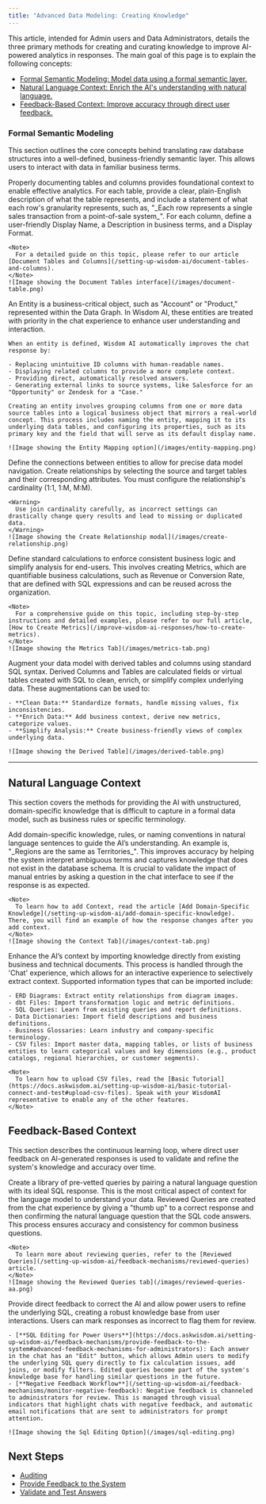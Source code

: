 ```yaml
---
title: "Advanced Data Modeling: Creating Knowledge"
---
```


This article, intended for Admin users and Data Administrators, details the three primary methods for creating and curating knowledge to improve AI-powered analytics in responses. The main goal of this page is to explain the following concepts:

- [Formal Semantic Modeling: Model data using a formal semantic layer.](#formal-semantic-modeling)
- [Natural Language Context: Enrich the AI's understanding with natural language.](#natural-language-context)
- [Feedback-Based Context: Improve accuracy through direct user feedback.](#feedback-based-context)

### Formal Semantic Modeling

This section outlines the core concepts behind translating raw database structures into a well-defined, business-friendly semantic layer. This allows users to interact with data in familiar business terms.

<Steps>
  <Step title="Table and Column Documentation">
    Properly documenting tables and columns provides foundational context to enable effective analytics. For each table, provide a clear, plain-English description of what the table represents, and include a statement of what each row's granularity represents, such as, "_Each row represents a single sales transaction from a point-of-sale system_". For each column, define a user-friendly Display Name, a Description in business terms, and a Display Format.

    <Note>
      For a detailed guide on this topic, please refer to our article [Document Tables and Columns](/setting-up-wisdom-ai/document-tables-and-columns).
    </Note>
    ![Image showing the Document Tables interface](/images/document-table.png)
  </Step>
  <Step title="Defining Entities">
    An Entity is a business-critical object, such as "Account" or "Product," represented within the Data Graph. In Wisdom AI, these entities are treated with priority in the chat experience to enhance user understanding and interaction.

    When an entity is defined, Wisdom AI automatically improves the chat response by:

    - Replacing unintuitive ID columns with human-readable names.
    - Displaying related columns to provide a more complete context.
    - Providing direct, automatically resolved answers.
    - Generating external links to source systems, like Salesforce for an "Opportunity" or Zendesk for a "Case."

    Creating an entity involves grouping columns from one or more data source tables into a logical business object that mirrors a real-world concept. This process includes naming the entity, mapping it to its underlying data tables, and configuring its properties, such as its primary key and the field that will serve as its default display name.

    ![Image showing the Entity Mapping option](/images/entity-mapping.png)
  </Step>
  <Step title="Establishing Relationships">
    Define the connections between entities to allow for precise data model navigation. Create relationships by selecting the source and target tables and their corresponding attributes. You must configure the relationship's cardinality (1:1, 1:M, M:M). 

    <Warning>
      Use join cardinality carefully, as incorrect settings can drastically change query results and lead to missing or duplicated data.
    </Warning>
    ![Image showing the Create Relationship modal](/images/create-relationship.png)
  </Step>
  <Step title="Creating Metrics">
    Define standard calculations to enforce consistent business logic and simplify analysis for end-users. This involves creating Metrics, which are quantifiable business calculations, such as Revenue or Conversion Rate, that are defined with SQL expressions and can be reused across the organization.

    <Note>
      For a comprehensive guide on this topic, including step-by-step instructions and detailed examples, please refer to our full article, [How to Create Metrics](/improve-wisdom-ai-responses/how-to-create-metrics).
    </Note>
    ![Image showing the Metrics Tab](/images/metrics-tab.png)
  </Step>
  <Step title="Data Model Augmentation">
    Augment your data model with derived tables and columns using standard SQL syntax. Derived Columns and Tables are calculated fields or virtual tables created with SQL to clean, enrich, or simplify complex underlying data. These augmentations can be used to:

    - **Clean Data:** Standardize formats, handle missing values, fix inconsistencies.
    - **Enrich Data:** Add business context, derive new metrics, categorize values.
    - **Simplify Analysis:** Create business-friendly views of complex underlying data.

    ![Image showing the Derived Table](/images/derived-table.png)
  </Step>
</Steps>

---

## Natural Language Context

This section covers the methods for providing the AI with unstructured, domain-specific knowledge that is difficult to capture in a formal data model, such as business rules or specific terminology.

<Steps>
  <Step title="Manual Context Entry">
    Add domain-specific knowledge, rules, or naming conventions in natural language sentences to guide the AI’s understanding. An example is, "_Regions are the same as Territories_". This improves accuracy by helping the system interpret ambiguous terms and captures knowledge that does not exist in the database schema. It is crucial to validate the impact of manual entries by asking a question in the chat interface to see if the response is as expected.

    <Note>
      To learn how to add Context, read the article [Add Domain-Specific Knowledge](/setting-up-wisdom-ai/add-domain-specific-knowledge). There, you will find an example of how the response changes after you add context.
    </Note>
    ![Image showing the Context Tab](/images/context-tab.png)
  </Step>
  <Step title="Importing Unstructured Knowledge (Beta)">
    Enhance the AI’s context by importing knowledge directly from existing business and technical documents. This process is handled through the 'Chat' experience, which allows for an interactive experience to selectively extract context. Supported information types that can be imported include:

    - ERD Diagrams: Extract entity relationships from diagram images.
    - dbt Files: Import transformation logic and metric definitions.
    - SQL Queries: Learn from existing queries and report definitions.
    - Data Dictionaries: Import field descriptions and business definitions.
    - Business Glossaries: Learn industry and company-specific terminology.
    - CSV files: Import master data, mapping tables, or lists of business entities to learn categorical values and key dimensions (e.g., product catalogs, regional hierarchies, or customer segments).

    <Note>
      To learn how to upload CSV files, read the [Basic Tutorial](https://docs.askwisdom.ai/setting-up-wisdom-ai/basic-tutorial-connect-and-test#upload-csv-files). Speak with your WisdomAI representative to enable any of the other features.
    </Note>
  </Step>
</Steps>

## Feedback-Based Context

This section describes the continuous learning loop, where direct user feedback on AI-generated responses is used to validate and refine the system's knowledge and accuracy over time.

<Steps>
  <Step title="Creating Reviewed Queries">
    Create a library of pre-vetted queries by pairing a natural language question with its ideal SQL response. This is the most critical aspect of context for the language model to understand your data. Reviewed Queries are created from the chat experience by giving a "thumb up" to a correct response and then confirming the natural language question that the SQL code answers. This process ensures accuracy and consistency for common business questions.

    <Note>
      To learn more about reviewing queries, refer to the [Reviewed Queries](/setting-up-wisdom-ai/feedback-mechanisms/reviewed-queries) article.
    </Note>
    ![Image showing the Reviewed Queries tab](/images/reviewed-queries-aa.png)
  </Step>
  <Step title="Advanced Feedback and Corrections">
    Provide direct feedback to correct the AI and allow power users to refine the underlying SQL, creating a robust knowledge base from user interactions. Users can mark responses as incorrect to flag them for review.

    - [**SQL Editing for Power Users**](https://docs.askwisdom.ai/setting-up-wisdom-ai/feedback-mechanisms/provide-feedback-to-the-system#advanced-feedback-mechanisms-for-administrators): Each answer in the chat has an "Edit" button, which allows Admin users to modify the underlying SQL query directly to fix calculation issues, add joins, or modify filters. Edited queries become part of the system's knowledge base for handling similar questions in the future.
    - [**Negative Feedback Workflow**](/setting-up-wisdom-ai/feedback-mechanisms/monitor-negative-feedback): Negative feedback is channeled to administrators for review. This is managed through visual indicators that highlight chats with negative feedback, and automatic email notifications that are sent to administrators for prompt attention.

    ![Image showing the Sql Editing Option](/images/sql-editing.png)
  </Step>
</Steps>

## **Next Steps**

- [Auditing](/using-wisdom-ai-everyday/auditing)
- [Provide Feedback to the System](/setting-up-wisdom-ai/provide-feedback-to-the-system)
- [Validate and Test Answers](/improve-wisdom-ai-responses/validate-and-test-answers)
